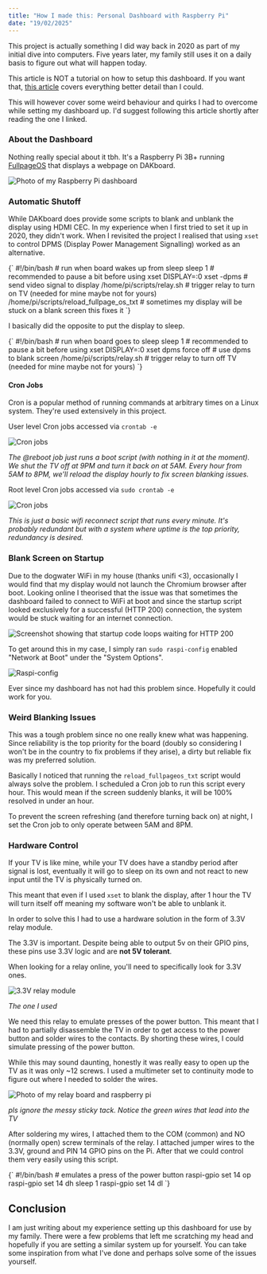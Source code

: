 ```yaml
---
title: "How I made this: Personal Dashboard with Raspberry Pi"
date: "19/02/2025"
---
```


This project is actually something I did way back in 2020 as part of my initial dive into computers. 
Five years later, my family still uses it on a daily basis to figure out what will happen today.

This article is NOT a tutorial on how to setup this dashboard. If you want that, [this article](https://raspberrytips.com/fullpageos-raspberry-pi/)
covers everything better detail than I could. 

This will however cover some weird behaviour and quirks I had to overcome while setting my dashboard up. I'd suggest following this article shortly after reading the one I linked.

### About the Dashboard

Nothing really special about it tbh. It's a Raspberry Pi 3B+ running [FullpageOS](https://github.com/guysoft/FullPageOS) that displays a webpage on DAKboard. 

![Photo of my Raspberry Pi dashboard](/images/blog/Dakboard/board.JPG)

### Automatic Shutoff

While DAKboard does provide some scripts to blank and unblank the display using HDMI CEC. In my experience when I first tried to set it up in 2020, they didn't work. When I revisited the project I realised that using `xset` to control DPMS (Display Power Management Signalling)
worked as an alternative.

<CodeBlock language="bash" filename="startup.sh">
{`
#!/bin/bash
# run when board wakes up from sleep
sleep 1 # recommended to pause a bit before using xset 
DISPLAY=:0 xset -dpms # send video signal to display
/home/pi/scripts/relay.sh # trigger relay to turn on TV (needed for mine maybe not for yours)
/home/pi/scripts/reload_fullpage_os_txt # sometimes my display will be stuck on a blank screen this fixes it
`}
</CodeBlock>

I basically did the opposite to put the display to sleep.

<CodeBlock language="bash" filename="shutdown.sh">
{`
#!/bin/bash
# run when board goes to sleep
sleep 1 # recommended to pause a bit before using xset
DISPLAY=:0 xset dpms force off # use dpms to blank screen
/home/pi/scripts/relay.sh  # trigger relay to turn off TV (needed for mine maybe not for yours)
`}
</CodeBlock>

#### Cron Jobs

Cron is a popular method of running commands at arbitrary times on a Linux system. They're used extensively in this project.


User level Cron jobs accessed via `crontab -e`

![Cron jobs](/images/blog/Dakboard/image-7.png)

_The @reboot job just runs a boot script (with nothing in it at the moment). We shut the TV off at 9PM and turn it back on at 5AM. Every hour from 5AM to 8PM, we'll reload the display hourly to fix screen blanking issues._

Root level Cron jobs accessed via `sudo crontab -e`

![Cron jobs](/images/blog/Dakboard/image-8.png)

_This is just a basic wifi reconnect script that runs every minute. It's probably redundant but with a system where uptime is the top priority, redundancy is desired._


### Blank Screen on Startup

Due to the dogwater WiFi in my house (thanks unifi &lt;3), occasionally I would find that my display would not launch the Chromium browser after boot. Looking online I theorised that the issue was that sometimes the dashboard failed to connect to WiFi at boot and since the startup script looked exclusively for a successful (HTTP 200) connection, the system would be stuck waiting for an internet connection. 

![Screenshot showing that startup code loops waiting for HTTP 200](/images/blog/Dakboard/image-4.png)

To get around this in my case, I simply ran `sudo raspi-config` enabled "Network at Boot" under the "System Options".

![Raspi-config](/images/blog/Dakboard/image-5.png)

Ever since my dashboard has not had this problem since. Hopefully it could work for you.

### Weird Blanking Issues

This was a tough problem since no one really knew what was happening. Since reliability is the top priority for the board (doubly so considering I won't be in the country to fix problems if they arise), a dirty but reliable fix was my preferred solution.

Basically I noticed that running the `reload_fullpageos_txt` script would always solve the problem. I scheduled a Cron job to run this script every hour. This would mean if the screen suddenly blanks, it will be 100% resolved in under an hour. 

To prevent the screen refreshing (and therefore turning back on) at night, I set the Cron job to only operate between 5AM and 8PM.


### Hardware Control

If your TV is like mine, while your TV does have a standby period after signal is lost, eventually it will go to sleep on its own and not react to new input until the TV is physically turned on.

This meant that even if I used `xset` to blank the display, after 1 hour the TV will turn itself off meaning my software won't be able to unblank it.

In order to solve this I had to use a hardware solution in the form of 3.3V relay module.

The 3.3V is important. Despite being able to output 5v on their GPIO pins, these pins use 3.3V logic and are **not 5V tolerant**. 

When looking for a relay online, you'll need to specifically look for 3.3V ones.

![3.3V relay module](/images/blog/Dakboard/image-3.png)

_The one I used_

We need this relay to emulate presses of the power button. This meant that I had to partially disassemble the TV in order to get access to the power button and solder wires to the contacts. By shorting these wires, I could simulate pressing of the power button. 

While this may sound daunting, honestly it was really easy to open up the TV as it was only ~12 screws. I used a multimeter set to continuity mode to figure out where I needed to solder the wires.


![Photo of my relay board and raspberry pi](/images/blog/Dakboard/relay.JPG)

_pls ignore the messy sticky tack. Notice the green wires that lead into the TV_

After soldering my wires, I attached them to the COM (common) and NO (normally open) screw terminals of the relay. I attached jumper wires to the 3.3V, ground and PIN 14 GPIO pins on the Pi. After that we could control them very easily using this script.

<CodeBlock language="bash" filename="relay.sh">
{`
#!/bin/bash
# emulates a press of the power button
raspi-gpio set 14 op
raspi-gpio set 14 dh
sleep 1
raspi-gpio set 14 dl
`}
</CodeBlock>

## Conclusion

I am just writing about my experience setting up this dashboard for use by my family. There were a few problems that left me scratching my head and hopefully if you are setting a similar system up for yourself. You can take some inspiration from what I've done and perhaps solve some of the issues yourself.
